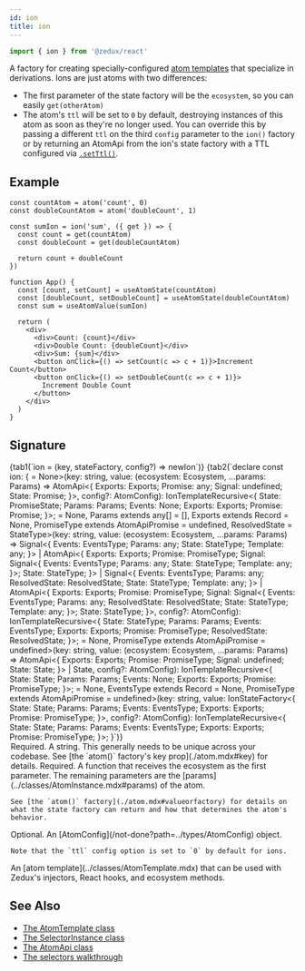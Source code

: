 ```yaml
---
id: ion
title: ion
---
```



```ts
import { ion } from '@zedux/react'
```

A factory for creating specially-configured [atom templates](../classes/AtomTemplate.mdx) that specialize in derivations. Ions are just atoms with two differences:

- The first parameter of the state factory will be the `ecosystem`, so you can easily `get(otherAtom)`
- The atom's `ttl` will be set to `0` by default, destroying instances of this atom as soon as they're no longer used. You can override this by passing a different `ttl` on the third `config` parameter to the `ion()` factory or by returning an AtomApi from the ion's state factory with a TTL configured via [`.setTtl()`](../classes/AtomApi.mdx#setttl).

## Example

```tsx live ecosystemId=ion/example resultVar=App version=2
const countAtom = atom('count', 0)
const doubleCountAtom = atom('doubleCount', 1)

const sumIon = ion('sum', ({ get }) => {
  const count = get(countAtom)
  const doubleCount = get(doubleCountAtom)

  return count + doubleCount
})

function App() {
  const [count, setCount] = useAtomState(countAtom)
  const [doubleCount, setDoubleCount] = useAtomState(doubleCountAtom)
  const sum = useAtomValue(sumIon)

  return (
    <div>
      <div>Count: {count}</div>
      <div>Double Count: {doubleCount}</div>
      <div>Sum: {sum}</div>
      <button onClick={() => setCount(c => c + 1)}>Increment Count</button>
      <button onClick={() => setDoubleCount(c => c + 1)}>
        Increment Double Count
      </button>
    </div>
  )
}
```

## Signature

<Tabs>
  {tab1(`ion = (key, stateFactory, config?) => newIon`)}
  {tab2(`declare const ion: {
    <State = any, Params extends any[] = [], Exports extends Record<string, any> = None>(key: string, value: (ecosystem: Ecosystem, ...params: Params) => AtomApi<{
        Exports: Exports;
        Promise: any;
        Signal: undefined;
        State: Promise<State>;
    }>, config?: AtomConfig<State>): IonTemplateRecursive<{
        State: PromiseState<State>;
        Params: Params;
        Events: None;
        Exports: Exports;
        Promise: Promise<State>;
    }>;
    <StateType, EventsType extends Record<string, any> = None, Params extends any[] = [], Exports extends Record<string, any> = None, PromiseType extends AtomApiPromise = undefined, ResolvedState = StateType>(key: string, value: (ecosystem: Ecosystem, ...params: Params) => Signal<{
        Events: EventsType;
        Params: any;
        State: StateType;
        Template: any;
    }> | AtomApi<{
        Exports: Exports;
        Promise: PromiseType;
        Signal: Signal<{
            Events: EventsType;
            Params: any;
            State: StateType;
            Template: any;
        }>;
        State: StateType;
    }> | Signal<{
        Events: EventsType;
        Params: any;
        ResolvedState: ResolvedState;
        State: StateType;
        Template: any;
    }> | AtomApi<{
        Exports: Exports;
        Promise: PromiseType;
        Signal: Signal<{
            Events: EventsType;
            Params: any;
            ResolvedState: ResolvedState;
            State: StateType;
            Template: any;
        }>;
        State: StateType;
    }>, config?: AtomConfig<StateType>): IonTemplateRecursive<{
        State: StateType;
        Params: Params;
        Events: EventsType;
        Exports: Exports;
        Promise: PromiseType;
        ResolvedState: ResolvedState;
    }>;
    <State = any, Params extends any[] = [], Exports extends Record<string, any> = None, PromiseType extends AtomApiPromise = undefined>(key: string, value: (ecosystem: Ecosystem, ...params: Params) => AtomApi<{
        Exports: Exports;
        Promise: PromiseType;
        Signal: undefined;
        State: State;
    }> | State, config?: AtomConfig<State>): IonTemplateRecursive<{
        State: State;
        Params: Params;
        Events: None;
        Exports: Exports;
        Promise: PromiseType;
    }>;
    <State = any, Params extends any[] = [], Exports extends Record<string, any> = None, EventsType extends Record<string, any> = None, PromiseType extends AtomApiPromise = undefined>(key: string, value: IonStateFactory<{
        State: State;
        Params: Params;
        Events: EventsType;
        Exports: Exports;
        Promise: PromiseType;
    }>, config?: AtomConfig<State>): IonTemplateRecursive<{
        State: State;
        Params: Params;
        Events: EventsType;
        Exports: Exports;
        Promise: PromiseType;
    }>;
}`)}
</Tabs>

<Legend>
  <Item name="key">
    Required. A string. This generally needs to be unique across your codebase. See [the `atom()` factory's key prop](./atom.mdx#key) for details.

  </Item>
  <Item name="stateFactory">
    Required. A function that receives the ecosystem as the first parameter. The remaining parameters are the [params](../classes/AtomInstance.mdx#params) of the atom.

    See [the `atom()` factory](./atom.mdx#valueorfactory) for details on what the state factory can return and how that determines the atom's behavior.

  </Item>
  <Item name="config">
    Optional. An [AtomConfig](/not-done?path=../types/AtomConfig) object.

    Note that the `ttl` config option is set to `0` by default for ions.

  </Item>
  <Item name="Returns">
    An [atom template](../classes/AtomTemplate.mdx) that can be used with Zedux's injectors, React hooks, and ecosystem methods.

  </Item>
</Legend>

## See Also

- [The AtomTemplate class](../classes/AtomTemplate.mdx)
- [The SelectorInstance class](../classes/SelectorInstance.mdx)
- [The AtomApi class](../classes/AtomApi.mdx)
- [The selectors walkthrough](../../../walkthrough/selectors.mdx)
